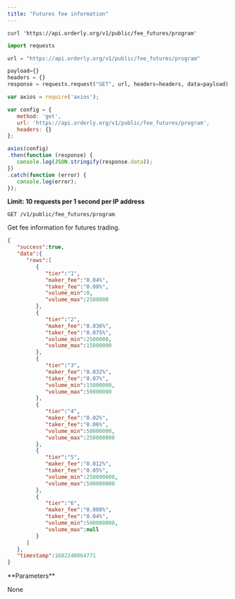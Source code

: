```yaml
---
title: "Futures fee information"
---
```


<RequestExample>

```shell shell
curl 'https://api.orderly.org/v1/public/fee_futures/program'
```

```python python
import requests

url = "https://api.orderly.org/v1/public/fee_futures/program"

payload={}
headers = {}
response = requests.request("GET", url, headers=headers, data=payload)
```
```javascript javascript
var axios = require('axios');

var config = {
   method: 'get',
   url: 'https://api.orderly.org/v1/public/fee_futures/program',
   headers: {}
};

axios(config)
.then(function (response) {
   console.log(JSON.stringify(response.data));
})
.catch(function (error) {
   console.log(error);
});

```
</RequestExample>

**Limit: 10 requests per 1 second per IP address**

`GET /v1/public/fee_futures/program`

Get fee information for futures trading.

<ResponseExample>

```json
{
   "success":true,
   "data":{
      "rows":[
         {
            "tier":"1",
            "maker_fee":"0.04%",
            "taker_fee":"0.08%",
            "volume_min":0,
            "volume_max":2500000
         },
         {
            "tier":"2",
            "maker_fee":"0.036%",
            "taker_fee":"0.075%",
            "volume_min":2500000,
            "volume_max":15000000
         },
         {
            "tier":"3",
            "maker_fee":"0.032%",
            "taker_fee":"0.07%",
            "volume_min":15000000,
            "volume_max":50000000
         },
         {
            "tier":"4",
            "maker_fee":"0.02%",
            "taker_fee":"0.06%",
            "volume_min":50000000,
            "volume_max":250000000
         },
         {
            "tier":"5",
            "maker_fee":"0.012%",
            "taker_fee":"0.05%",
            "volume_min":250000000,
            "volume_max":500000000
         },
         {
            "tier":"6",
            "maker_fee":"0.008%",
            "taker_fee":"0.04%",
            "volume_min":500000000,
            "volume_max":null
         }
      ]
   },
   "timestamp":1682240064771
}
```
</ResponseExample>
**Parameters**

None



